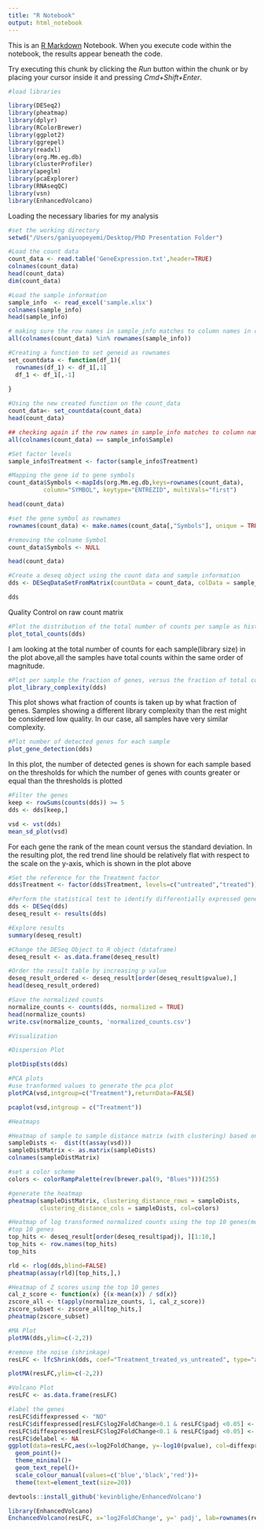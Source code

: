 ```yaml
---
title: "R Notebook"
output: html_notebook
---
```


This is an [R Markdown](http://rmarkdown.rstudio.com) Notebook. When you execute code within the notebook, the results appear beneath the code. 

Try executing this chunk by clicking the *Run* button within the chunk or by placing your cursor inside it and pressing *Cmd+Shift+Enter*. 

```r
#load libraries

library(DESeq2)
library(pheatmap)
library(dplyr)
library(RColorBrewer)
library(ggplot2)
library(ggrepel)
library(readxl)
library(org.Mm.eg.db)
library(clusterProfiler)
library(apeglm)
library(pcaExplorer)
library(RNAseqQC)
library(vsn)
library(EnhancedVolcano)
```
Loading the necessary libaries for my analysis 
```r
#set the working directory 
setwd("/Users/ganiyuopeyemi/Desktop/PhD Presentation Folder")
```


```r
#Load the count data
count_data <- read.table('GeneExpression.txt',header=TRUE)
colnames(count_data)
head(count_data)
dim(count_data)
```


```r

#Load the sample information 
sample_info  <- read_excel('sample.xlsx')
colnames(sample_info)
head(sample_info)
```
```r
# making sure the row names in sample_info matches to column names in counts_data
all(colnames(count_data) %in% rownames(sample_info))
```
```r
#Creating a function to set geneid as rownames
set_countdata <- function(df_1){
  rownames(df_1) <- df_1[,1]
  df_1 <- df_1[,-1]
  
}

#Using the new created function on the count_data 
count_data<- set_countdata(count_data)
head(count_data)
```
```r

## checking again if the row names in sample_info matches to column names in counts_data
all(colnames(count_data) == sample_info$Sample)
```
```r
#Set factor levels
sample_info$Treatment <- factor(sample_info$Treatment)
```

```r
#Mapping the gene id to gene symbols
count_data$Symbols <-mapIds(org.Mm.eg.db,keys=rownames(count_data),
          column="SYMBOL", keytype="ENTREZID", multiVals="first")

```
```r
head(count_data)
```
```r
#set the gene symbol as rownames 
rownames(count_data) <- make.names(count_data[,"Symbols"], unique = TRUE)

```

```r
#removing the colname Symbol
count_data$Symbols <- NULL

head(count_data)
```
```r
#Create a deseq object using the count data and sample information
dds <- DESeqDataSetFromMatrix(countData = count_data, colData = sample_info, design = ~Treatment)

```

```r
dds
```
Quality Control on raw count matrix
```r
#Plot the distribution of the total number of counts per sample as histogram.
plot_total_counts(dds)
```
I am looking at the total number of counts for each sample(library size) in the plot above,all the samples have total counts within the same order of magnitude.
```r
#Plot per sample the fraction of genes, versus the fraction of total counts.
plot_library_complexity(dds)
```
This plot shows what fraction of counts is taken up by what fraction of genes. Samples showing a different library complexity than the rest might be considered low quality. In our case, all samples have very similar complexity.
```r
#Plot number of detected genes for each sample
plot_gene_detection(dds)
```
In this plot, the number of detected genes is shown for each sample based on the thresholds for which the number of genes with counts greater or equal
than the thresholds is plotted
```r
#Filter the genes
keep <- rowSums(counts(dds)) >= 5
dds <- dds[keep,]
```


```r
vsd <- vst(dds)
mean_sd_plot(vsd)
```
For each gene the rank of the mean count versus the standard deviation. In the resulting plot, the red trend line should be relatively flat with respect to the scale on the y-axis, which is shown in the plot above
```r
#Set the reference for the Treatment factor
dds$Treatment <- factor(dds$Treatment, levels=c("untreated","treated"))
```

```r
#Perform the statistical test to identify differentially expressed genes
dds <- DESeq(dds)
deseq_result <- results(dds)

#Explore results
summary(deseq_result)
```

```r
#Change the DESeq Object to R object (dataframe)
deseq_result <- as.data.frame(deseq_result)
```

```r
#Order the result table by increasing p value
deseq_result_ordered <- deseq_result[order(deseq_result$pvalue),]
head(deseq_result_ordered)

```

```r
#Save the normalized counts
normalize_counts <- counts(dds, normalized = TRUE)
head(normalize_counts)
write.csv(normalize_counts, 'normalized_counts.csv')
```

```r
#Visualization

#Dispersion Plot

plotDispEsts(dds)
```
```r
#PCA plots
#use tranformed values to generate the pca plot
plotPCA(vsd,intgroup=c("Treatment"),returnData=FALSE)
```
```r
pcaplot(vsd,intgroup = c("Treatment"))
```
```r
#Heatmaps

#Heatmap of sample to sample distance matrix (with clustering) based on the normalized counts
sampleDists <-  dist(t(assay(vsd)))
sampleDistMatrix <- as.matrix(sampleDists)
colnames(sampleDistMatrix)

#set a color scheme 
colors <- colorRampPalette(rev(brewer.pal(9, "Blues")))(255)

#generate the heatmap
pheatmap(sampleDistMatrix, clustering_distance_rows = sampleDists,
         clustering_distance_cols = sampleDists, col=colors)
```
```r
#Heatmap of log transformed normalized counts using the top 10 genes(most significantly expressed)
#top 10 genes
top_hits <- deseq_result[order(deseq_result$padj), ][1:10,]
top_hits <- row.names(top_hits)
top_hits
```

```r
rld <- rlog(dds,blind=FALSE)
pheatmap(assay(rld)[top_hits,],)

```
```r
#Heatmap of Z scores using the top 10 genes
cal_z_score <- function(x) {(x-mean(x)) / sd(x)}
zscore_all <- t(apply(normalize_counts, 1, cal_z_score))
zscore_subset <- zscore_all[top_hits,]
pheatmap(zscore_subset)
```
```r
#MA Plot
plotMA(dds,ylim=c(-2,2))

```
```r
#remove the noise (shrinkage)
resLFC <- lfcShrink(dds, coef="Treatment_treated_vs_untreated", type="apeglm")
```


```r
plotMA(resLFC,ylim=c(-2,2))
```

```r
#Volcano Plot
resLFC <- as.data.frame(resLFC)

#label the genes
resLFC$diffexpressed <- "NO"
resLFC$diffexpressed[resLFC$log2FoldChange>0.1 & resLFC$padj <0.05] <- "UP"
resLFC$diffexpressed[resLFC$log2FoldChange<0.1 & resLFC$padj <0.05] <- "DOWN"
resLFC$delabel <- NA
ggplot(data=resLFC,aes(x=log2FoldChange, y=-log10(pvalue), col=diffexpressed,label=delabel))+
  geom_point()+
  theme_minimal()+
  geom_text_repel()+
  scale_colour_manual(values=c('blue','black','red'))+
  theme(text=element_text(size=20))
```



```r
devtools::install_github('kevinblighe/EnhancedVolcano')
```


```r
library(EnhancedVolcano)
EnchancedVolcano(resLFC, x='log2FoldChange', y=' padj', lab=rownames(resLFC))
```

